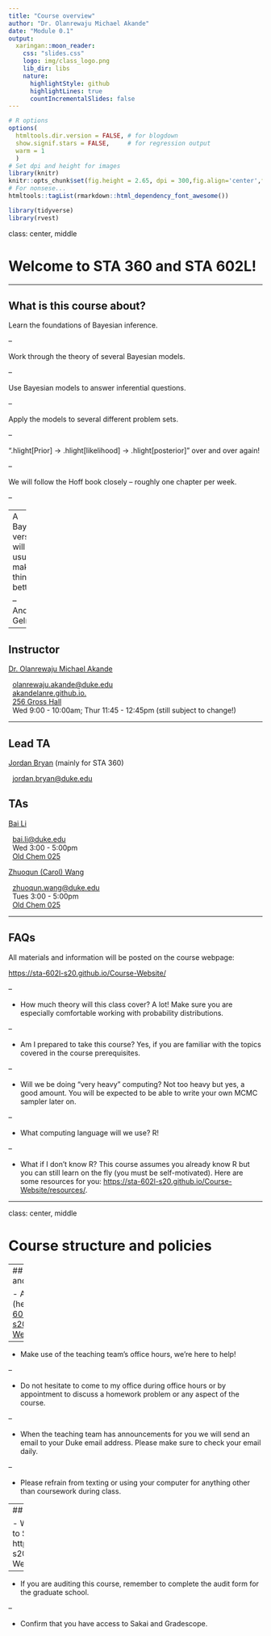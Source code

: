 ```yaml
---
title: "Course overview"
author: "Dr. Olanrewaju Michael Akande"
date: "Module 0.1"
output:
  xaringan::moon_reader:
    css: "slides.css"
    logo: img/class_logo.png
    lib_dir: libs
    nature:
      highlightStyle: github
      highlightLines: true
      countIncrementalSlides: false
---
```


```r
# R options
options(
  htmltools.dir.version = FALSE, # for blogdown
  show.signif.stars = FALSE,     # for regression output
  warm = 1
  )
# Set dpi and height for images
library(knitr)
knitr::opts_chunk$set(fig.height = 2.65, dpi = 300,fig.align='center',fig.show='hold',size='footnotesize', small.mar=TRUE) 
# For nonsese...
htmltools::tagList(rmarkdown::html_dependency_font_awesome())
```

```r
library(tidyverse)
library(rvest)
```

class: center, middle

# Welcome to STA 360 and STA 602L!



---

## What is this course about?

<i class="fa fa-book fa-2x"></i> Learn the foundations of Bayesian inference.

--

<i class="fa fa-folder-open fa-2x"></i> Work through the theory of several Bayesian models.

--

<i class="fa fa-tasks fa-2x"></i> Use Bayesian models to answer inferential questions.

--

<i class="fa fa-database fa-2x"></i> Apply the models to several different problem sets.

--

<i class="fa fa-refresh fa-spin fa-2x"></i> ".hlight[Prior] $\rightarrow$ .hlight[likelihood] $\rightarrow$ .hlight[posterior]" over and over again!

--

<i class="fa fa-clock fa-2x"></i> We will follow the Hoff book closely -- roughly one chapter per week.

--

--- 
<i class="fa fa-quote-left fa-2x fa-pull-left fa-border" aria-hidden="true"></i>
<i class="fa fa-quote-right fa-2x fa-pull-right fa-border" aria-hidden="true"></i>
A Bayesian version will usually make things better...

-- Andrew Gelman.



---

## Instructor

[Dr. Olanrewaju Michael Akande](https://akandelanre.github.io.)

<i class="fa fa-envelope"></i> &nbsp; [olanrewaju.akande@duke.edu](mailto:olanrewaju.akande@duke.edu) <br>
<i class="fa fa-home"></i> &nbsp; [akandelanre.github.io.](https://akandelanre.github.io/IDS702_F19/) <br>
<i class="fa fa-university"></i> &nbsp; [256 Gross Hall](https://maps.duke.edu/?id=21#!m/6866?s/Gross%20Hall) <br>
<i class="fa fa-calendar"></i> &nbsp; Wed 9:00 - 10:00am; Thur 11:45 - 12:45pm (still subject to change!)



---

## Lead TA

[Jordan Bryan](https://stat.duke.edu/people/jordan-bryan) (mainly for STA 360)

<i class="fa fa-envelope"></i> &nbsp; [jordan.bryan@duke.edu](mailto:jordan.bryan@duke.edu) <br>


## TAs

[Bai Li](https://stat.duke.edu/people/bai-li)

<i class="fa fa-envelope"></i> &nbsp; [bai.li@duke.edu](mailto:bai.li@duke.edu) <br>
<i class="fa fa-calendar"></i> &nbsp; Wed 3:00 - 5:00pm <br>
<i class="fa fa-university"></i> &nbsp; [Old Chem 025](https://maps.duke.edu/map/?id=21#!s/key=Old%20Chemistry?m/2766)

[Zhuoqun (Carol) Wang](https://stat.duke.edu/people/zhuoqun-wang-0)

<i class="fa fa-envelope"></i> &nbsp; [zhuoqun.wang@duke.edu](mailto:zhuoqun.wang@duke.edu) <br>
<i class="fa fa-calendar"></i> &nbsp; Tues 3:00 - 5:00pm <br>
<i class="fa fa-university"></i> &nbsp; [Old Chem 025](https://maps.duke.edu/map/?id=21#!s/key=Old%20Chemistry?m/2766)



---

## FAQs

All materials and information will be posted on the course webpage:

[https://sta-602l-s20.github.io/Course-Website/](https://sta-602l-s20.github.io/Course-Website/)

--

- How much theory will this class cover? A lot! Make sure you are especially comfortable working with probability distributions.

--

- Am I prepared to take this course? Yes, if you are familiar with the topics covered in the course prerequisites.

--

- Will we be doing "very heavy" computing? Not too heavy but yes, a good amount. You will be expected to be able to write your own MCMC sampler later on.

--

- What computing language will we use? R!

--

- What if I don't know R? This course assumes you already know R but you can still learn on the fly (you must be self-motivated). Here are some resources for you: [https://sta-602l-s20.github.io/Course-Website/resources/](https://sta-602l-s20.github.io/Course-Website/resources/).


---

class: center, middle

# Course structure and policies


---
## Course structure and policies

- All on the website (here: [https://sta-602l-s20.github.io/Course-Website/policies/](https://sta-602l-s20.github.io/Course-Website/policies/))

--

- Make use of the teaching team's office hours, we're here to help!

--

- Do not hesitate to come to my office during office hours or by appointment to discuss a homework problem or any aspect of the course. 

--

- When the teaching team has announcements for you we will send an email to your Duke email address. Please make sure to check your email daily.

--

- Please refrain from texting or using your computer for anything other than coursework during class.


---
## Other details

- What topics will we cover? Refer to Section 9 of the syllabus (here: https://sta-602l-s20.github.io/Course-Website/syllabus_pdf/Syllabus.pdf).

--

- If you are auditing this course, remember to complete the audit form for the graduate school.

--

- Confirm that you have access to Sakai and Gradescope.


